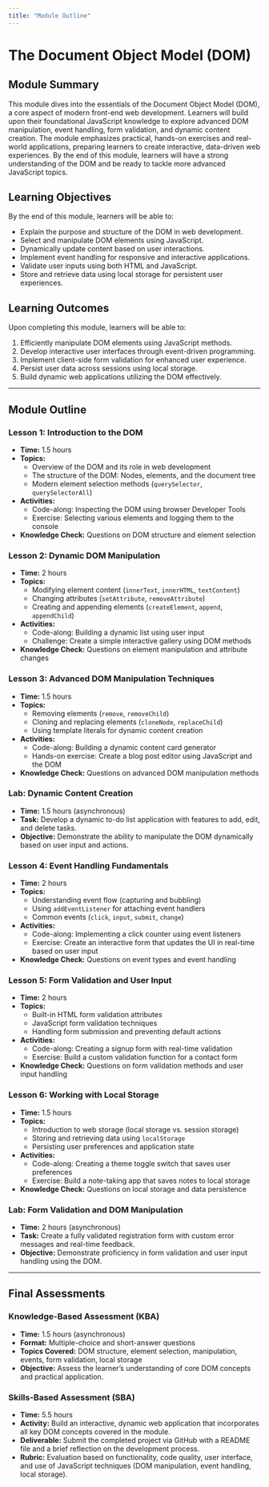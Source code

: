 ```yaml
---
title: "Module Outline"
---
```


# The Document Object Model (DOM)

## Module Summary

This module dives into the essentials of the Document Object Model (DOM), a core aspect of modern front-end web development. Learners will build upon their foundational JavaScript knowledge to explore advanced DOM manipulation, event handling, form validation, and dynamic content creation. The module emphasizes practical, hands-on exercises and real-world applications, preparing learners to create interactive, data-driven web experiences. By the end of this module, learners will have a strong understanding of the DOM and be ready to tackle more advanced JavaScript topics.

## Learning Objectives

By the end of this module, learners will be able to:
- Explain the purpose and structure of the DOM in web development.
- Select and manipulate DOM elements using JavaScript.
- Dynamically update content based on user interactions.
- Implement event handling for responsive and interactive applications.
- Validate user inputs using both HTML and JavaScript.
- Store and retrieve data using local storage for persistent user experiences.

## Learning Outcomes

Upon completing this module, learners will be able to:
1. Efficiently manipulate DOM elements using JavaScript methods.
2. Develop interactive user interfaces through event-driven programming.
3. Implement client-side form validation for enhanced user experience.
4. Persist user data across sessions using local storage.
5. Build dynamic web applications utilizing the DOM effectively.

---

## Module Outline

### Lesson 1: Introduction to the DOM
- **Time:** 1.5 hours
- **Topics:**
  - Overview of the DOM and its role in web development
  - The structure of the DOM: Nodes, elements, and the document tree
  - Modern element selection methods (`querySelector`, `querySelectorAll`)
- **Activities:**
  - Code-along: Inspecting the DOM using browser Developer Tools
  - Exercise: Selecting various elements and logging them to the console
- **Knowledge Check:** Questions on DOM structure and element selection

### Lesson 2: Dynamic DOM Manipulation
- **Time:** 2 hours
- **Topics:**
  - Modifying element content (`innerText`, `innerHTML`, `textContent`)
  - Changing attributes (`setAttribute`, `removeAttribute`)
  - Creating and appending elements (`createElement`, `append`, `appendChild`)
- **Activities:**
  - Code-along: Building a dynamic list using user input
  - Challenge: Create a simple interactive gallery using DOM methods
- **Knowledge Check:** Questions on element manipulation and attribute changes

### Lesson 3: Advanced DOM Manipulation Techniques
- **Time:** 1.5 hours
- **Topics:**
  - Removing elements (`remove`, `removeChild`)
  - Cloning and replacing elements (`cloneNode`, `replaceChild`)
  - Using template literals for dynamic content creation
- **Activities:**
  - Code-along: Building a dynamic content card generator
  - Hands-on exercise: Create a blog post editor using JavaScript and the DOM
- **Knowledge Check:** Questions on advanced DOM manipulation methods

### Lab: Dynamic Content Creation
- **Time:** 1.5 hours (asynchronous)
- **Task:** Develop a dynamic to-do list application with features to add, edit, and delete tasks.
- **Objective:** Demonstrate the ability to manipulate the DOM dynamically based on user input and actions.

### Lesson 4: Event Handling Fundamentals
- **Time:** 2 hours
- **Topics:**
  - Understanding event flow (capturing and bubbling)
  - Using `addEventListener` for attaching event handlers
  - Common events (`click`, `input`, `submit`, `change`)
- **Activities:**
  - Code-along: Implementing a click counter using event listeners
  - Exercise: Create an interactive form that updates the UI in real-time based on user input
- **Knowledge Check:** Questions on event types and event handling

### Lesson 5: Form Validation and User Input
- **Time:** 2 hours
- **Topics:**
  - Built-in HTML form validation attributes
  - JavaScript form validation techniques
  - Handling form submission and preventing default actions
- **Activities:**
  - Code-along: Creating a signup form with real-time validation
  - Exercise: Build a custom validation function for a contact form
- **Knowledge Check:** Questions on form validation methods and user input handling

### Lesson 6: Working with Local Storage
- **Time:** 1.5 hours
- **Topics:**
  - Introduction to web storage (local storage vs. session storage)
  - Storing and retrieving data using `localStorage`
  - Persisting user preferences and application state
- **Activities:**
  - Code-along: Creating a theme toggle switch that saves user preferences
  - Exercise: Build a note-taking app that saves notes to local storage
- **Knowledge Check:** Questions on local storage and data persistence

### Lab: Form Validation and DOM Manipulation
- **Time:** 2 hours (asynchronous)
- **Task:** Create a fully validated registration form with custom error messages and real-time feedback.
- **Objective:** Demonstrate proficiency in form validation and user input handling using the DOM.

---

## Final Assessments

### Knowledge-Based Assessment (KBA)
- **Time:** 1.5 hours (asynchronous)
- **Format:** Multiple-choice and short-answer questions
- **Topics Covered:** DOM structure, element selection, manipulation, events, form validation, local storage
- **Objective:** Assess the learner’s understanding of core DOM concepts and practical application.

### Skills-Based Assessment (SBA)
- **Time:** 5.5 hours
- **Activity:** Build an interactive, dynamic web application that incorporates all key DOM concepts covered in the module.
- **Deliverable:** Submit the completed project via GitHub with a README file and a brief reflection on the development process.
- **Rubric:** Evaluation based on functionality, code quality, user interface, and use of JavaScript techniques (DOM manipulation, event handling, local storage).